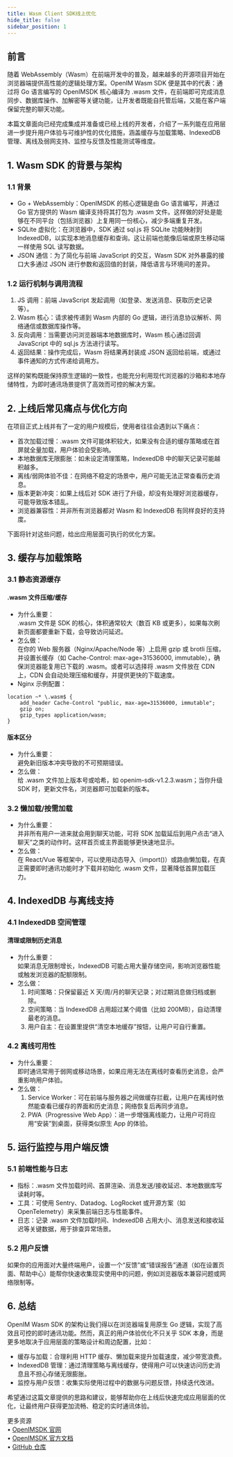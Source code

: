 ```yaml
---
title: Wasm Client SDK线上优化
hide_title: false
sidebar_position: 1
---
```


## 前言

随着 WebAssembly（Wasm）在前端开发中的普及，越来越多的开源项目开始在浏览器端提供高性能的逻辑处理方案。OpenIM Wasm SDK 便是其中的代表：通过将 Go 语言编写的 OpenIMSDK 核心编译为 .wasm 文件，在前端即可完成消息同步、数据库操作、加解密等关键功能，让开发者既能自托管后端，又能在客户端保留完整的聊天功能。

本篇文章面向已经完成集成并准备或已经上线的开发者，介绍了一系列能在应用层进一步提升用户体验与可维护性的优化措施，涵盖缓存与加载策略、IndexedDB 管理、离线及弱网支持、监控与反馈及性能测试等维度。

## 1. Wasm SDK 的背景与架构

### 1.1 背景
- Go + WebAssembly：OpenIMSDK 的核心逻辑是由 Go 语言编写，并通过 Go 官方提供的 Wasm 编译支持将其打包为 .wasm 文件。这样做的好处是能够在不同平台（包括浏览器）上复用同一份核心，减少多端重复开发。  
- SQLite 虚拟化：在浏览器中，SDK 通过 sql.js 将 SQLite 功能映射到 IndexedDB，以实现本地消息缓存和查询。这让前端也能像后端或原生移动端一样使用 SQL 读写数据。  
- JSON 通信：为了简化与前端 JavaScript 的交互，Wasm SDK 对外暴露的接口大多通过 JSON 进行参数和返回值的封装，降低语言与环境间的差异。

### 1.2 运行机制与调用流程
1. JS 调用：前端 JavaScript 发起调用（如登录、发送消息、获取历史记录等）。  
2. Wasm 核心：请求被传递到 Wasm 内部的 Go 逻辑，进行消息协议解析、网络通信或数据库操作等。  
3. 反向调用：当需要访问浏览器端本地数据库时，Wasm 核心通过回调 JavaScript 中的 sql.js 方法进行读写。  
4. 返回结果：操作完成后，Wasm 将结果再封装成 JSON 返回给前端，或通过事件通知的方式传递给调用方。  

这样的架构既能保持原生逻辑的一致性，也能充分利用现代浏览器的沙箱和本地存储特性，为即时通讯场景提供了高效而可控的解决方案。

## 2. 上线后常见痛点与优化方向

在项目正式上线并有了一定的用户规模后，使用者往往会遇到以下痛点：  
- 首次加载过慢：.wasm 文件可能体积较大，如果没有合适的缓存策略或在首屏就全量加载，用户体验会受影响。  
- 本地数据库无限膨胀：如未设定清理策略，IndexedDB 中的聊天记录可能越积越多。  
- 离线/弱网体验不佳：在网络不稳定的场景中，用户可能无法正常查看历史消息。  
- 版本更新冲突：如果上线后对 SDK 进行了升级，却没有处理好浏览器缓存，可能导致版本错乱。  
- 浏览器兼容性：并非所有浏览器都对 Wasm 和 IndexedDB 有同样良好的支持度。

下面将针对这些问题，给出应用层面可执行的优化方案。

## 3. 缓存与加载策略

### 3.1 静态资源缓存
#### .wasm 文件压缩/缓存  
-  为什么重要：  
    .wasm 文件是 SDK 的核心，体积通常较大（数百 KB 或更多），如果每次刷新页面都要重新下载，会导致访问延迟。  
-  怎么做：  
    在你的 Web 服务器（Nginx/Apache/Node 等）上启用 gzip 或 brotli 压缩，并设置长缓存（如 Cache-Control: max-age=31536000, immutable），确保浏览器能复用已下载的 .wasm。或者可以选择将 .wasm 文件放在 CDN 上，CDN 会自动处理压缩和缓存，并提供更快的下载速度。
-  Nginx 示例配置：  

  ```nginx
  location ~* \.wasm$ {
      add_header Cache-Control "public, max-age=31536000, immutable";
      gzip on;
      gzip_types application/wasm;
  }
  ```
#### 版本区分  
- 为什么重要：  
    避免新旧版本冲突导致的不可预期错误。  
- 怎么做：  
    给 .wasm 文件加上版本号或哈希，如 openim-sdk-v1.2.3.wasm；当你升级 SDK 时，更新文件名，浏览器即可加载新的版本。

### 3.2 懒加载/按需加载
- 为什么重要：  
    并非所有用户一进来就会用到聊天功能，可将 SDK 加载延后到用户点击“进入聊天”之类的动作时。这样首页或主界面能够更快速地显示。  
- 怎么做：  
    在 React/Vue 等框架中，可以使用动态导入（import()）或路由懒加载，在真正需要即时通讯功能时才下载并初始化 .wasm 文件，显著降低首屏加载压力。

## 4. IndexedDB 与离线支持

### 4.1 IndexedDB 空间管理
#### 清理或限制历史消息  
- 为什么重要：  
    如果消息无限制增长，IndexedDB 可能占用大量存储空间，影响浏览器性能或触发浏览器的配额限制。  
- 怎么做：  
    1. 时间策略：只保留最近 X 天/周/月的聊天记录；对过期消息做归档或删除。  
    2. 空间策略：当 IndexedDB 占用超过某个阈值（比如 200MB），自动清理最老的消息。  
    3. 用户自主：在设置里提供“清空本地缓存”按钮，让用户可自行重置。

### 4.2 离线可用性
- 为什么重要：  
即时通讯常用于弱网或移动场景，如果应用无法在离线时查看历史消息，会严重影响用户体验。  
- 怎么做：  
    1. Service Worker：可在前端与服务器之间做缓存拦截，让用户在离线时依然能查看已缓存的界面和历史消息；网络恢复后再同步消息。  
    2. PWA（Progressive Web App）：进一步增强离线能力，让用户可将应用“安装”到桌面，获得类似原生 App 的体验。

## 5. 运行监控与用户端反馈
### 5.1	前端性能与日志
- 指标：.wasm 文件加载时间、首屏渲染、消息发送/接收延迟、本地数据库写读耗时等。  
- 工具：可使用 Sentry、Datadog、LogRocket 或开源方案（如 OpenTelemetry）来采集前端日志与性能事件。  
- 日志：记录 .wasm 文件加载时间、IndexedDB 占用大小、消息发送和接收延迟等关键数据，用于排查异常场景。
### 5.2	用户反馈
如果你的应用面对大量终端用户，设置一个“反馈”或“错误报告”通道（如在设置页面、帮助中心）能帮你快速收集现实使用中的问题，例如浏览器版本兼容问题或网络限制等。

## 6. 总结

OpenIM Wasm SDK 的架构让我们得以在浏览器端复用原生 Go 逻辑，实现了高效且可控的即时通讯功能。然而，真正的用户体验优化不只关乎 SDK 本身，而是更多地取决于应用层面的策略设计和周边配置，比如：  
- 缓存与加载：合理利用 HTTP 缓存、懒加载来提升加载速度，减少带宽浪费。  
- IndexedDB 管理：通过清理策略与离线缓存，使得用户可以快速访问历史消息且不担心存储无限膨胀。  
- 监控与用户反馈：收集实际使用过程中的数据与问题反馈，持续迭代改进。  

希望通过这篇文章提供的思路和建议，能够帮助你在上线后快速完成应用层面的优化，让最终用户获得更加流畅、稳定的实时通讯体验。

更多资源  
• [OpenIMSDK 官网](https://www.openim.io)  
• [OpenIMSDK 官方文档](https://docs.openim.io)  
• [GitHub 仓库](https://github.com/openimsdk)